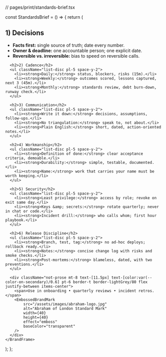 // pages/print/standards-brief.tsx


const StandardsBrief = () => {
  return (
    <BrandFrame
      title="Standards Brief"
      subtitle="Protect people, work, and name—especially under pressure."
      pageSize="A4"
    >
      <h2>1) Decisions</h2>
      <ul className="list-disc pl-5 space-y-2">
        <li><strong>Facts first:</strong> single source of truth; date every number.</li>
        <li><strong>Owner &amp; deadline:</strong> one accountable person; one explicit date.</li>
        <li><strong>Reversible vs. irreversible:</strong> bias to speed on reversible calls.</li>
      </ul>

      <h2>2) Cadence</h2>
      <ul className="list-disc pl-5 space-y-2">
        <li><strong>Daily:</strong> status, blockers, risks (15m).</li>
        <li><strong>Weekly:</strong> outcomes scored, lessons captured, next 3 (45m).</li>
        <li><strong>Monthly:</strong> standards review, debt burn-down, runway check.</li>
      </ul>

      <h2>3) Communication</h2>
      <ul className="list-disc pl-5 space-y-2">
        <li><strong>Write it down:</strong> decisions, assumptions, follow-ups.</li>
        <li><strong>No triangulation:</strong> speak to, not about.</li>
        <li><strong>Plain English:</strong> short, dated, action-oriented notes.</li>
      </ul>

      <h2>4) Workmanship</h2>
      <ul className="list-disc pl-5 space-y-2">
        <li><strong>Definition of done:</strong> clear acceptance criteria, demoable.</li>
        <li><strong>Durability:</strong> simple, testable, documented.</li>
        <li><strong>Name:</strong> work that carries your name must be worth keeping.</li>
      </ul>

      <h2>5) Security</h2>
      <ul className="list-disc pl-5 space-y-2">
        <li><strong>Least privilege:</strong> access by role; revoke on exit same day.</li>
        <li><strong>Keys &amp; secrets:</strong> rotate quarterly; never in chat or code.</li>
        <li><strong>Incident drill:</strong> who calls whom; first hour playbook.</li>
      </ul>

      <h2>6) Release Discipline</h2>
      <ul className="list-disc pl-5 space-y-2">
        <li><strong>Branch, test, tag:</strong> no ad-hoc deploys; rollback ready.</li>
        <li><strong>Notes:</strong> concise change log with risks and smoke checks.</li>
        <li><strong>Post-mortems:</strong> blameless, dated, with two preventions.</li>
      </ul>

      <div className="not-prose mt-8 text-[11.5px] text-[color:var(--color-on-secondary)/0.6] pt-6 border-t border-lightGrey/80 flex justify-between items-center">
        <span>Use in onboarding • quarterly reviews • incident retros.</span>
        <EmbossedBrandMark
            src="/assets/images/abraham-logo.jpg"
            alt="Abraham of London Standard Mark"
            width={40}
            height={40}
            effect="emboss"
            baseColor="transparent"
        />
      </div>
    </BrandFrame>
  );
};

